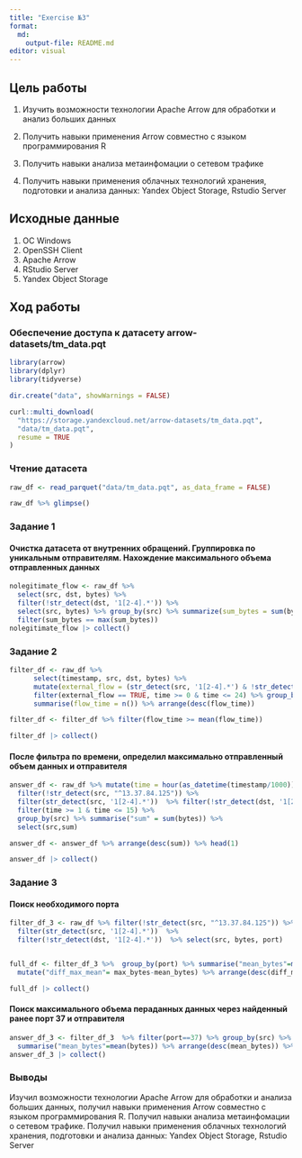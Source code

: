 ```yaml
---
title: "Exercise №3"
format:
  md:
    output-file: README.md
editor: visual
---
```


## Цель работы

1.  Изучить возможности технологии Apache Arrow для обработки и анализ больших данных

2.  Получить навыки применения Arrow совместно с языком программирования R

3.  Получить навыки анализа метаинфомации о сетевом трафике

4.  Получить навыки применения облачных технологий хранения, подготовки и анализа данных: Yandex Object Storage, Rstudio Server

## Исходные данные

1.  ОС Windows
2.  OpenSSH Client
3.  Apache Arrow
4.  RStudio Server
5.  Yandex Object Storage

## Ход работы

### Обеспечение доступа к датасету arrow-datasets/tm_data.pqt

```r
library(arrow)
library(dplyr)
library(tidyverse)
```

```r
dir.create("data", showWarnings = FALSE)
```

```r
curl::multi_download(
  "https://storage.yandexcloud.net/arrow-datasets/tm_data.pqt",
  "data/tm_data.pqt",
  resume = TRUE
)

```

### Чтение датасета

```r
raw_df <- read_parquet("data/tm_data.pqt", as_data_frame = FALSE)

raw_df %>% glimpse()
```

### Задание 1

#### Очистка датасета от внутренних обращений. Группировка по уникальным отправителям. Нахождение максимального объема отправленных данных

```r
nolegitimate_flow <- raw_df %>% 
  select(src, dst, bytes) %>% 
  filter(!str_detect(dst, '1[2-4].*')) %>% 
  select(src, bytes) %>% group_by(src) %>% summarize(sum_bytes = sum(bytes)) %>% 
  filter(sum_bytes == max(sum_bytes))
nolegitimate_flow |> collect()

```

### Задание 2

```r
filter_df <- raw_df %>%
      select(timestamp, src, dst, bytes) %>%
      mutate(external_flow = (str_detect(src, '1[2-4].*') & !str_detect(dst, '1[2-4].*')),time = hour(as_datetime(timestamp/1000))) %>%
      filter(external_flow == TRUE, time >= 0 & time <= 24) %>% group_by(time) %>%
      summarise(flow_time = n()) %>% arrange(desc(flow_time))

filter_df <- filter_df %>% filter(flow_time >= mean(flow_time))

filter_df |> collect()
```

#### После фильтра по времени, определил максимально отправленный объем данных и отправителя

```r
answer_df <- raw_df %>% mutate(time = hour(as_datetime(timestamp/1000))) %>% 
  filter(!str_detect(src, "^13.37.84.125")) %>% 
  filter(str_detect(src, '1[2-4].*'))  %>% filter(!str_detect(dst, '1[2-4].*'))  %>%
  filter(time >= 1 & time <= 15) %>% 
  group_by(src) %>% summarise("sum" = sum(bytes)) %>%
  select(src,sum)

answer_df <- answer_df %>% arrange(desc(sum)) %>% head(1)

answer_df |> collect()
```

### Задание 3

#### Поиск необходимого порта

```r
filter_df_3 <- raw_df %>% filter(!str_detect(src, "^13.37.84.125")) %>% filter(!str_detect(src, "^12.55.77.96")) %>% 
  filter(str_detect(src, '1[2-4].*'))  %>%
  filter(!str_detect(dst, '1[2-4].*'))  %>% select(src, bytes, port) 


full_df <- filter_df_3 %>%  group_by(port) %>% summarise("mean_bytes"=mean(bytes), "max_bytes"=max(bytes), "sum_bytes" = sum(bytes)) %>% 
  mutate("diff_max_mean"= max_bytes-mean_bytes) %>% arrange(desc(diff_max_mean)) %>% head(1)

full_df |> collect()
```

#### Поиск максимального объема пераданных данных через найденный ранее порт 37 и отправителя

```r
answer_df_3 <- filter_df_3  %>% filter(port==37) %>% group_by(src) %>% 
  summarise("mean_bytes"=mean(bytes)) %>% arrange(desc(mean_bytes)) %>% select(src) %>% head(1)
answer_df_3 |> collect()
```

### Выводы

Изучил возможности технологии Apache Arrow для обработки и анализа больших данных, получил навыки применения Arrow совместно с языком программирования R. Получил навыки анализа метаинфомации о сетевом трафике. Получил навыки применения облачных технологий хранения, подготовки и анализа данных: Yandex Object Storage, Rstudio Server
